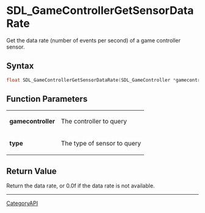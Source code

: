 = SDL_GameControllerGetSensorDataRate =

Get the data rate (number of events per second) of a game controller sensor.

== Syntax ==

<syntaxhighlight lang='c'>
float SDL_GameControllerGetSensorDataRate(SDL_GameController *gamecontroller, SDL_SensorType type);
</syntaxhighlight>

== Function Parameters ==

{|
|'''gamecontroller'''
|The controller to query
|-
|'''type'''
|The type of sensor to query
|}

== Return Value ==

Return the data rate, or 0.0f if the data rate is not available.

----
[[CategoryAPI]]


